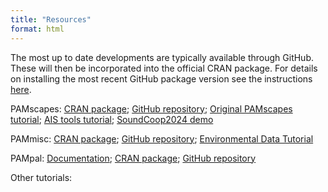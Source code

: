 ```yaml
---
title: "Resources"
format: html
---
```


The most up to date developments are typically available through GitHub. These will then be incorporated into the official CRAN package. For details on installing the most recent GitHub package version see the instructions [here](https://nmfs-ost.github.io/PAMverse/#installing-pamverse-packages).

PAMscapes: [CRAN package](https://cran.r-project.org/web/packages/PAMscapes/index.html); [GitHub repository](https://github.com/TaikiSan21/PAMscapes); [Original PAMscapes tutorial](https://github.com/TaikiSan21/PAMscapes/blob/main/tutorial/PAMscapesTutorial.rmd); [AIS tools tutorial](https://github.com/TaikiSan21/PAMscapes/blob/main/tutorial/AISWorkflow.rmd); [SoundCoop2024 demo](https://github.com/TaikiSan21/PAMscapes/blob/main/tutorial/Soundcoop2024.Rmd)

PAMmisc: [CRAN package](https://cran.r-project.org/web/packages/PAMmisc/index.html); [GitHub repository](https://github.com/TaikiSan21/PAMmisc); [Environmental Data Tutorial](https://taikisan21.github.io/PAMpal/NextStepsProcessing.html#adding-environmental-data)

PAMpal: [Documentation](https://taikisan21.github.io/PAMpal/); [CRAN package](https://cran.r-project.org/web/packages/PAMpal/index.html); [GitHub repository](https://github.com/TaikiSan21/PAMpal)

Other tutorials: 

